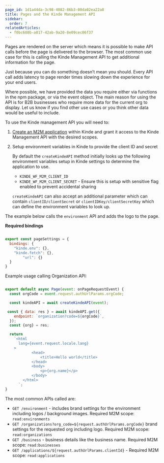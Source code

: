 ```yaml
---
page_id: 1d1a44da-3c98-4082-86b3-00da02ea22a8
title: Pages and the Kinde Management API
sidebar:
  order: 7
relatedArticles:
  - f0bc688b-a817-42ab-9a20-8e09cec06f37
---
```


Pages are rendered on the server which means it is possible to make API calls before the page is delivered to the browser. The most common use case for this is calling the Kinde Management API to get additional information for the page.

<Aside type="warning">

Just because you can do something doesn’t mean you should. Every API call adds latency to page render times slowing down the experience for your end users. 

Where possible, we have provided the data you require either via functions in the npm package, or via the event object. The main reason for using the API is for B2B businesses who require more data for the current org to display. Let us know if you find other use cases or you think other data would be useful to include.

</Aside>

To use the Kinde management API you will need to:

1. [Create an M2M application](/developer-tools/kinde-api/connect-to-kinde-api/) within Kinde and grant it access to the Kinde Management API with the desired scopes.
2. Setup environment variables in Kinde to provide the client ID and secret
    
    By default the `createKindeAPI` method initially looks up the following environment variables setup in Kinde settings to determine the application to use.
    
    - `KINDE_WF_M2M_CLIENT_ID`
    - `KINDE_WF_M2M_CLIENT_SECRET` - Ensure this is setup with sensitive flag enabled to prevent accidental sharing
    
    `createKindeAPI` can also accept an additional parameter which can contain `clientID/clientSecret` or  `clientIDKey/clientSecretKey` which can define the environment variables to look up.
    

The example below calls the `environment` API and adds the logo to the page.

**Required bindings**

```jsx

export const pageSettings = {
  bindings: {
    "kinde.env": {},
    "kinde.fetch": {},
		"url": {}
  }
}
```

Example usage calling Organization API:

```jsx

export default async Page(event: onPageRequestEvent) {
  const orgCode = event.request.authUrlParams.orgCode;

  const kindeAPI = await createKindeAPI(event);

 const { data: res } = await kindeAPI.get({
    endpoint: `organization?code=${orgCode}`,
  });
  const {org} = res;

  return 
    `<html
      lang={event.request.locale.lang}
    >
		    <head>
			    <title>Hello world</title>
		    </head>
		    <body>
			    <p>{org.name}</p>
		    </body>
	    </html>
	  `;
}
```

The most common APIs called are:

- `GET /environment` - includes brand settings for the environment including logos / background images. Required M2M scope:  `read:environments`
- `GET /organizations?org_code=${request.authUrlParams.orgCode}`  brand settings for the requested org including logo. Required M2M scope: `read:organizations`
- `GET /business` - business details like the business name. Required M2M scope: `read:businesses`
- `GET /applications/${request.authUrlParams.clientId}` - Required M2M scope: `read:applications`

